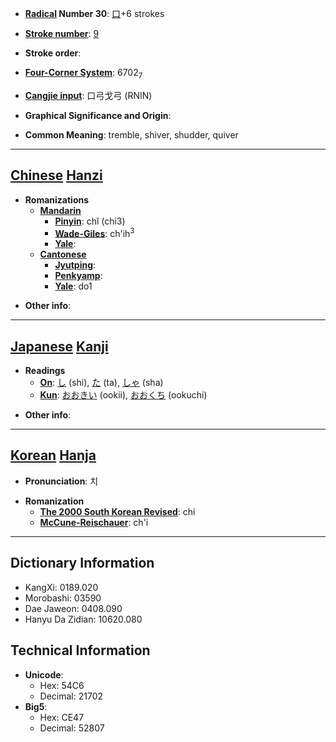 * '''[[Wiktionary:Chinese radical index| Radical]] Number 30''': [[Wiktionary:Chinese radical index 口|口]]+6 strokes

* '''[[Wiktionary:Chinese total strokes index|Stroke number]]''': [[Wiktionary:Chinese total strokes index 9|9]]

* '''Stroke order''': 

* '''[[Wiktionary:Chinese four corner index|Four-Corner System]]''': 6702<sub>7</sub>

* '''[[Wiktionary:Chinese Cangjie index|Cangjie input]]''': 口弓戈弓 (RNIN)

* '''Graphical Significance and Origin''': 

* '''Common Meaning''': tremble, shiver, shudder, quiver

----

== [[Chinese]] [[Hanzi]] ==

* '''Romanizations'''
** '''[[Mandarin]]'''
*** '''[[Pinyin]]''': chǐ (chi3)
*** '''[[Wade-Giles]]''': ch'ih<sup>3</sup>
*** '''[[Yale]]''': 
** '''[[Cantonese]]'''
*** '''[[Jyutping]]''':
*** '''[[Penkyamp]]''': 
*** '''[[Yale]]''': do1

* '''Other info''': 

----

== [[Japanese]] [[Kanji]] ==

* '''Readings'''
** '''[[On]]''': [[し]] (shi), [[た]] (ta), [[しゃ]] (sha)
** '''[[Kun]]''': [[おおきい]] (ookii), [[おおくち]] (ookuchi)

* '''Other info''':  

----

== [[Korean]] [[Hanja]] ==

* '''Pronunciation''': 치

* '''Romanization'''
** '''[[The 2000 South Korean Revised Romanization|The 2000 South Korean Revised]]''': chi
** '''[[McCune-Reischauer]]''': ch'i

----

== Dictionary Information ==

* KangXi: 0189.020
* Morobashi: 03590
* Dae Jaweon: 0408.090
* Hanyu Da Zidian: 10620.080

== Technical Information ==

* '''Unicode''':
** Hex: 54C6
** Decimal: 21702
* '''Big5''':
** Hex: CE47
** Decimal: 52807